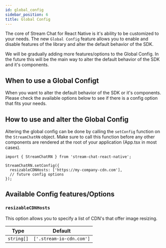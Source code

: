 ```yaml
---
id: global_config
sidebar_position: 6
title: Global Config
---
```


The core of Stream Chat for React Native is it's ability to be customized to your needs.
The new `Global Config` feature allows you to enable and disable features of the library and alter the default behavior of the SDK.

We will be gradually adding more features/options to the Global Config.
In the future this will be the main way to alter the default behavior of the SDK and it's components.

## When to use a Global Configt
When you want to alter the default behavior of the SDK or it's components.
Please check the available options below to see if there is a config option that fits your needs.

## How to use and alter the Global Config
Altering the global config can be done by calling the `setConfig` function on the `StreamChatRN` object.
Make sure to call this function before any other components are rendered at the root of your application (App.tsx in most cases).

```tsx
import { StreamChatRN } from 'stream-chat-react-native';

StreamChatRN.setConfig({
  resizableCDNHosts: ['https://my-company-cdn.com'],
  // future config options
});
```

## Available Config features/Options
### `resizableCDNHosts`
This option allows you to specify a list of CDN's that offer image resizing.

| Type     | Default |
| -------- | ------- |
| `string[]` | `['.stream-io-cdn.com']`      |
